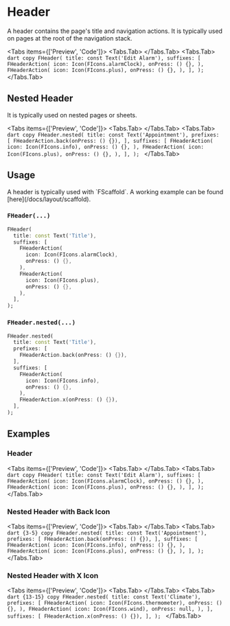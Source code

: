 
# Header

A header contains the page's title and navigation actions.
It is typically used on pages at the root of the navigation stack.

<LinkBadgeGroup>
    <LinkBadge label="API Reference" href="https://pub.dev/documentation/forui/latest/forui.widgets.header/"/>
</LinkBadgeGroup>

<Tabs items={['Preview', 'Code']}>
  <Tabs.Tab>
    <Widget name='header'/>
  </Tabs.Tab>
  <Tabs.Tab>
        ```dart copy
        FHeader(
          title: const Text('Edit Alarm'),
          suffixes: [
            FHeaderAction(
              icon: Icon(FIcons.alarmClock),
              onPress: () {},
            ),
            FHeaderAction(
              icon: Icon(FIcons.plus),
              onPress: () {},
            ),
          ],
        );
        ```
  </Tabs.Tab>
</Tabs>

## Nested Header

It is typically used on nested pages or sheets.

<Tabs items={['Preview', 'Code']}>
    <Tabs.Tab>
        <Widget name='header' variant='nested'/>
    </Tabs.Tab>
    <Tabs.Tab>
        ```dart copy
        FHeader.nested(
          title: const Text('Appointment'),
          prefixes: [
            FHeaderAction.back(onPress: () {}),
          ],
          suffixes: [
            FHeaderAction(
              icon: Icon(FIcons.info),
              onPress: () {},
            ),
            FHeaderAction(
              icon: Icon(FIcons.plus),
              onPress: () {},
            ),
          ],
        );
        ```
    </Tabs.Tab>
</Tabs>

## Usage

<Callout type="info">
    A header is typically used with `FScaffold`. A working example can be found [here](/docs/layout/scaffold).
</Callout>

### `FHeader(...)`

```dart copy
FHeader(
  title: const Text('Title'),
  suffixes: [
    FHeaderAction(
      icon: Icon(FIcons.alarmClock),
      onPress: () {},
    ),
    FHeaderAction(
      icon: Icon(FIcons.plus),
      onPress: () {},
    ),
  ],
);
```

### `FHeader.nested(...)`

```dart copy
FHeader.nested(
  title: const Text('Title'),
  prefixes: [
    FHeaderAction.back(onPress: () {}),
  ],
  suffixes: [
    FHeaderAction(
      icon: Icon(FIcons.info),
      onPress: () {},
    ),
    FHeaderAction.x(onPress: () {}),
  ],
);
```

## Examples

### Header

<Tabs items={['Preview', 'Code']}>
  <Tabs.Tab>
    <Widget name='header'/>
  </Tabs.Tab>
  <Tabs.Tab>
        ```dart copy
        FHeader(
          title: const Text('Edit Alarm'),
          suffixes: [
            FHeaderAction(
              icon: Icon(FIcons.alarmClock),
              onPress: () {},
            ),
            FHeaderAction(
              icon: Icon(FIcons.plus),
              onPress: () {},
            ),
          ],
        );
        ```
  </Tabs.Tab>
</Tabs>

### Nested Header with Back Icon

<Tabs items={['Preview', 'Code']}>
  <Tabs.Tab>
    <Widget name='header' variant='nested' />
  </Tabs.Tab>
  <Tabs.Tab>
        ```dart {3-5} copy
        FHeader.nested(
          title: const Text('Appointment'),
          prefixes: [
            FHeaderAction.back(onPress: () {}),
          ],
          suffixes: [
            FHeaderAction(
              icon: Icon(FIcons.info),
              onPress: () {},
            ),
            FHeaderAction(
              icon: Icon(FIcons.plus),
              onPress: () {},
            ),
          ],
        );
        ```
  </Tabs.Tab>
</Tabs>

### Nested Header with X Icon

<Tabs items={['Preview', 'Code']}>
  <Tabs.Tab>
    <Widget name='header' variant='nested-x' />
  </Tabs.Tab>
  <Tabs.Tab>
        ```dart {13-15} copy
        FHeader.nested(
          title: const Text('Climate'),
          prefixes: [
            FHeaderAction(
              icon: Icon(FIcons.thermometer),
              onPress: () {},
            ),
            FHeaderAction(
              icon: Icon(FIcons.wind),
              onPress: null,
            ),
          ],
          suffixes: [
            FHeaderAction.x(onPress: () {}),
          ],
        );
        ```
  </Tabs.Tab>
</Tabs>
